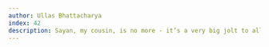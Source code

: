 ```yaml
---
author: Ullas Bhattacharya 
index: 42
description: Sayan, my cousin, is no more - it’s a very big jolt to all of us here in India. It’s beyond our imagination and belief that he is not amongst us. Such a brilliant student, teacher, scientist and above all a human being leading a simple life is rare in this world. It’s our sheer bad luck that such a genius departed so early. RIP bro…🙏💐🙏
---
```

